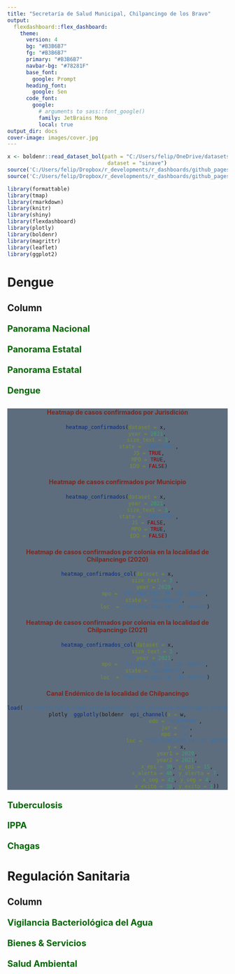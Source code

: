 ```yaml
---
title: "Secretaría de Salud Municipal, Chilpancingo de los Bravo"
output:
  flexdashboard::flex_dashboard:
    theme:
      version: 4
      bg: "#B3B6B7"
      fg: "#B3B6B7" 
      primary: "#B3B6B7"
      navbar-bg: "#78281F"
      base_font: 
        google: Prompt
      heading_font:
        google: Sen
      code_font:
        google: 
          # arguments to sass::font_google() 
          family: JetBrains Mono
          local: true
output_dir: docs
cover-image: images/cover.jpg
---
```


```r
x <- boldenr::read_dataset_bol(path = "C:/Users/felip/OneDrive/datasets/DGE/arbo/",
                                dataset = "sinave")
source('C:/Users/felip/Dropbox/r_developments/r_dashboards/github_pages/test_dashboard/3.Functions/heatmap_confirmados.R')
source('C:/Users/felip/Dropbox/r_developments/r_dashboards/github_pages/test_dashboard/3.Functions/heatmap_confirmados_col.R', encoding = 'UTF-8')

```

```r
library(formattable)
library(tmap)
library(rmarkdown)
library(knitr)
library(shiny)
library(flexdashboard)
library(plotly)
library(boldenr)
library(magrittr)
library(leaflet)
library(ggplot2)
```



**Dengue**
=====================================  

Column {.tabset}
------------------------------------


### **<span style="color:#006600; font-size: 20px"> Panorama Nacional </span>**


### **<span style="color:#006600; font-size: 20px"> Panorama Estatal </span>**


### **<span style="color:#006600; font-size: 20px"> Panorama Estatal </span>**



### **<span style="color:#006600; font-size: 20px"> Dengue </span>**

<html>
<head>
<style>
.myDiv1 {
  border: #006600;
  background-color: #5D6D7E;
  text-align: center;
}
</style>
</head>
<body>

<div class="myDiv1">
  <h2></h2>
  <p></p>
#### **<span style="color:#78281F">Heatmap de casos confirmados por Jurisdición </span>**
```r
heatmap_confirmados(dataset = x, 
                    year = 2021, 
                    size_text = 3,
                    state = "GUERRERO",
                    JS = TRUE,
                    MPO = TRUE,
                    EDO = FALSE)
```

#### **<span style="color:#78281F">Heatmap de casos confirmados por Municipio</span>**
```r
heatmap_confirmados(dataset = x, 
                    year = 2021, 
                    size_text = 3,
                    state = "GUERRERO",
                    JS = FALSE,
                    MPO = TRUE,
                    EDO = FALSE)
```

#### **<span style="color:#78281F">Heatmap de casos confirmados por colonia en la localidad de Chilpancingo (2020) </span>**

```r
heatmap_confirmados_col(dataset = x,
                        size_text = 3 ,
                        year = 2020,
                        mpo = "CHILPANCINGO DE LOS BRAVO",
                        state = "GUERRERO",
                        loc  = "CHILPANCINGO DE LOS BRAVO")
```


#### **<span style="color:#78281F">Heatmap de casos confirmados por colonia en la localidad de Chilpancingo (2021)</span>**

```r
heatmap_confirmados_col(dataset = x,
                        size_text = 3 ,
                        year = 2021,
                        mpo = "CHILPANCINGO DE LOS BRAVO",
                        state = "GUERRERO",
                        loc  = "CHILPANCINGO DE LOS BRAVO")
```

#### **<span style="color:#78281F"> Canal Endémico de la localidad de Chilpancingo</span>**
```r
load("C:/Users/felip/OneDrive/automatic_read_sinave/8.RData/epid_channel_data_loc.RData")
plotly::ggplotly(boldenr::epi_channel(x = w,
                                      edo = "GUERRERO", 
                                      jur = "x",
                                      mpo = "x",
                                      loc = "CHILPANCINGO DE LOS BRAVO",
                                      y = x,
                                      year1 = 2020,
                                      year2 = 2021,
                                      x_epi = 30, y_epi = 15,
                                      x_alerta = 40, y_alerta = 7, 
                                      x_seg = 42, y_seg = 4,
                                      x_exito = 38, y_exito = 1))
```

</div>
</body>
</html>


### **<span style="color:#006600; font-size: 20px"> Tuberculosis </span>**

### **<span style="color:#006600; font-size: 20px"> IPPA </span>**

### **<span style="color:#006600; font-size: 20px"> Chagas </span>**


**Regulación Sanitaria**
=====================================  

Column {.tabset}
------------------------------------


### **<span style="color:#006600; font-size: 20px"> Vigilancia Bacteriológica del Agua</span>**

### **<span style="color:#006600; font-size: 20px"> Bienes & Servicios</span>**

### **<span style="color:#006600; font-size: 20px"> Salud Ambiental</span>**

